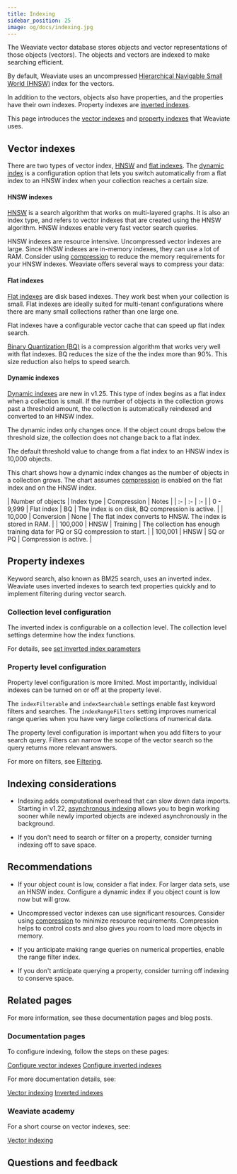 ```yaml
---
title: Indexing
sidebar_position: 25
image: og/docs/indexing.jpg
---
```


The Weaviate vector database stores objects and vector representations of those objects (vectors). The objects and vectors are indexed to make searching efficient.

By default, Weaviate uses an uncompressed [Hierarchical Navigable Small World (HNSW)](/developers/weaviate/concepts/vector-index#hierarchical-navigable-small-world-hnsw-index) index for the vectors.

In addition to the vectors, objects also have properties, and the properties have their own indexes. Property indexes are [inverted indexes](/developers/weaviate/more-resources/performance#inverted-index).

This page introduces the [vector indexes](#vector-indexes) and [property indexes](#property-indexes) that Weaviate uses.

## Vector indexes

There are two types of vector index, [HNSW](#hnsw-indexes) and [flat indexes](#flat-indexes). The [dynamic index](#dynamic-indexes) is a configuration option that lets you switch automatically from a flat index to an HNSW index when your collection reaches a certain size.

#### HNSW indexes

[HNSW](/developers/weaviate/concepts/vector-index#hierarchical-navigable-small-world-hnsw-index) is a search algorithm that works on multi-layered graphs. It is also an index type, and refers to vector indexes that are created using the HNSW algorithm. HNSW indexes enable very fast vector search queries.

HNSW indexes are resource intensive. Uncompressed vector indexes are large. Since HNSW indexes are in-memory indexes, they can use a lot of RAM. Consider using [compression](/developers/weaviate/starter-guides/compression) to reduce the memory requirements for your HNSW indexes. Weaviate offers several ways to compress your data:


<CompressionAlgorithm />

#### Flat indexes

[Flat indexes](/developers/weaviate/concepts/vector-index#flat-index) are disk based indexes. They work best when your collection is small. Flat indexes are ideally suited for multi-tenant configurations where there are many small collections rather than one large one.

Flat indexes have a configurable vector cache that can speed up flat index search.

[Binary Quantization (BQ)](/developers/weaviate/configuration/compression/bq-compression) is a compression algorithm that works very well with flat indexes. BQ reduces the size of the the index more than 90%. This size reduction also helps to speed search.

#### Dynamic indexes

[Dynamic indexes](/developers/weaviate/concepts/vector-index#dynamic-index) are new in v1.25. This type of index begins as a flat index when a collection is small. If the number of objects in the collection grows past a threshold amount, the collection is automatically reindexed and converted to an HNSW index.

The dynamic index only changes once. If the object count drops below the threshold size, the collection does not change back to a flat index.

The default threshold value to change from a flat index to an HNSW index is 10,000 objects.

This chart shows how a dynamic index changes as the number of objects in a collection grows. The chart assumes [compression](/developers/weaviate/starter-guides/compression) is enabled on the flat index and on the HNSW index.

| Number of objects | Index type | Compression | Notes |
| :- | :- | :- |
| 0 - 9,999 | Flat index | BQ | The index is on disk, BQ compression is active. |
| 10,000 | Conversion | None | The flat index converts to HNSW. The index is stored in RAM. |
| 100,000 | HNSW | Training | The collection has enough training data for PQ or SQ compression to start. |
| 100,001 | HNSW | SQ or PQ | Compression is active. |

## Property indexes

Keyword search, also known as BM25 search, uses an inverted index. Weaviate uses inverted indexes to search text properties quickly and to implement filtering during vector search.

### Collection level configuration

The inverted index is configurable on a collection level. The collection level settings determine how the index functions.

For details, see [set inverted index parameters](/developers/weaviate/manage-data/collections#set-inverted-index-parameters)

### Property level configuration

Property level configuration is more limited. Most importantly, individual indexes can be turned on or off at the property level.

The `indexFilterable` and `indexSearchable` settings enable fast keyword filters and searches. The `indexRangeFilters` setting improves numerical range queries when you have very large collections of numerical data.

The property level configuration is important when you add filters to your search query. Filters can narrow the scope of the vector search so the query returns more relevant answers.

For more on filters, see [Filtering](/developers/weaviate/concepts/prefiltering#indexfilterable-for-text-properties).

## Indexing considerations

- Indexing adds computational overhead that can slow down data imports. Starting in v1.22, [asynchronous indexing](/developers/weaviate/config-refs/schema/vector-index#asynchronous-indexing) allows you to begin working sooner while newly imported objects are indexed asynchronously in the background.

- If you don't need to search or filter on a property, consider turning indexing off to save space.

## Recommendations

- If your object count is low, consider a flat index. For larger data sets, use an HNSW index. Configure a dynamic index if you object count is low now but will grow.

- Uncompressed vector indexes can use significant resources. Consider using [compression](/developers/weaviate/starter-guides/compression) to minimize resource requirements. Compression helps to control costs and also gives you room to load more objects in memory.

- If you anticipate making range queries on numerical properties, enable the range filter index.

- If you don't anticipate querying a property, consider turning off indexing to conserve space.

## Related pages

For more information, see these documentation pages and blog posts.

### Documentation pages

To configure indexing, follow the steps on these pages:

[Configure vector indexes](/developers/weaviate/config-refs/schema/vector-index)
[Configure inverted indexes](/developers/weaviate/manage-data/collections#set-inverted-index-parameters)

For more documentation details, see:

[Vector indexing](/developers/weaviate/concepts/vector-index)
[Inverted indexes](/developers/weaviate/concepts/indexing)

### Weaviate academy

For a short course on vector indexes, see:

[Vector indexing](/developers/academy/py/vector_index)

## Questions and feedback


<DocsFeedback/>